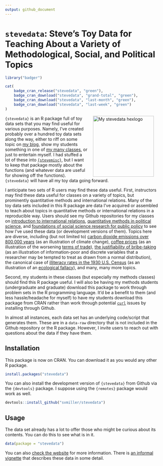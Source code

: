 ```yaml
---
output: github_document
---
```


# `stevedata`: Steve's Toy Data for Teaching About a Variety of Methodological, Social, and Political Topics

```r
library("badger")
```

```r
cat(
	badge_cran_release("stevedata", "green"),
	badge_cran_download("stevedata", "grand-total", "green"),
	badge_cran_download("stevedata", "last-month", "green"),
	badge_cran_download("stevedata", "last-week", "green")
)
```

<img src="http://svmiller.com/images/stevedata-hexlogo.png" alt="My stevedata  hexlogo" align="right" width="200" style="padding: 0 15px; float: right;"/>

`{stevedata}` is an R package full of toy data sets that you may find useful for various purposes. Namely, I've created probably over a hundred toy data sets along the way, either to riff on some topic on [my blog](http://svmiller.com/blog/), show my students something in one of [my many classes](http://svmiller.com/teaching/), or just to entertain myself. I had stuffed a lot of these into [`{stevemisc}`](https://github.com/svmiller/stevemisc), but I want to keep that package mostly about the functions (and whatever data are useful for showing off the functions). `{stevedata}` will have all my toy data going forward. 

I anticipate two sets of R users may find these data useful. First, instructors may find these data useful for classes on a variety of topics, but prominently quantitative methods and international relations. Many of the toy data sets included in this R package are data I've acquired or assembled to teach about topics in quantitative methods or international relations in a reproducible way. Users should see my Github repositories for my classes on [introduction to international relations](https://github.com/svmiller/posc1020), [quantitative methods in political science](https://github.com/svmiller/posc3410), and [foundations of social science research for public policy](https://github.com/svmiller/post8000) to see how I've used these data (or development versions of them). Topics here are diverse, including (but not limited to) [carbon dioxide emissions over 800,000 years](https://github.com/svmiller/stevedata/blob/master/man/co2emissions.Rd) (as an illustration of climate change), [coffee prices](https://github.com/svmiller/stevedata/blob/master/man/coffee_price.Rd) (as an illustration of the worsening [terms of trade](https://www.economicsonline.co.uk/Global_economics/Terms_of_trade.html#:~:text=A%20worsening%20terms%20of%20trade,the%20price%20of%20manufactured%20goods.)), [the justifiability of bribe-taking](https://github.com/svmiller/stevedata/blob/master/man/wvs_justifbribe.Rd) (as an illustration of information-poor and discrete variables that a researcher may be tempted to treat as drawn from a normal distribution), the canonical case of [illiteracy rates in the 1930 U.S. Census](https://github.com/svmiller/stevedata/blob/master/man/illiteracy30.Rd) (as an illustration of an [ecological fallacy](https://www.britannica.com/science/ecological-fallacy)), and many, many more topics.

Second, my students in these classes (but especially my methods classes) should find this R package useful. I will also be having my methods students (undergraduate and graduate) download this package to work through problem sets in the R programming language. It'd be a benefit to them (and less hassle/headache for myself) to have my students download this package from CRAN rather than work through potential [`curl`](https://curl.se) issues by installing through Github.

In almost all instances, each data set has an underlying code/script that generates them. These are in a `data-raw` directory that is not included in the Github repository or the R package. However, I invite users to reach out with questions about the data if they have them.

## Installation

This package is now on CRAN. You can download it as you would any other R package.

```r
install.packages("stevedata")
```

You can also install the development version of `{stevedata}` from Github via the `{devtools}` package. I suppose using the `{remotes}` package would work as well.

```r
devtools::install_github("svmiller/stevedata")
```

## Usage

The data set already has a lot to offer those who might be curious about its contents. You can do this to see what is in it.

```r
data(package = "stevedata")
```

You can also [check the website](http://svmiller.com/stevedata/) for more information. There is [an informal vignette](http://svmiller.com/stevedata/articles/stevedata-description.html) that describes these data in some detail.

